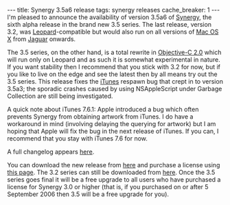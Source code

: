 ---
title: Synergy 3.5a6 release
tags: synergy releases
cache_breaker: 1
---
I'm pleased to announce the availability of version 3.5a6 of [[Synergy]], the sixth alpha release in the brand new 3.5 series. The last release, version 3.2, was [[Leopard]]-compatible but would also run on all versions of [[Mac OS X]] from [[Jaguar]] onwards.

The 3.5 series, on the other hand, is a total rewrite in [[Objective-C 2.0]] which will run only on Leopard and as such it is somewhat experimental in nature. If you want stability then I recommend that you stick with 3.2 for now, but if you like to live on the edge and see the latest then by all means try out the 3.5 series. This release fixes the [[iTunes]] respawn bug that crept in to version 3.5a3; the sporadic crashes caused by using NSAppleScript under Garbage Collection are still being investigated.

A quick note about iTunes 7.6.1: Apple introduced a bug which often prevents Synergy from obtaining artwork from iTunes. I do have a workaround in mind (involving delaying the querying for artwork) but I am hoping that Apple will fix the bug in the next release of iTunes. If you can, I recommend that you stay with iTunes 7.6 for now.

A full changelog appears [http://wincent.com/a/products/synergy-classic/history/#3.5a6 here].

You can download the new release from [http://wincent.com/download.php?item=SynergyBeta.zip here] and purchase a license using [https://secure.wincent.com/a/products/synergy-classic/purchase/ this page]. The 3.2 series can still be downloaded from [http://wincent.com/download.php?item=SynergyJaguar.dmg here]. Once the 3.5 series goes final it will be a free upgrade to all users who have purchased a license for Synergy 3.0 or higher (that is, if you purchased on or after 5 September 2006 then 3.5 will be a free upgrade for you).
